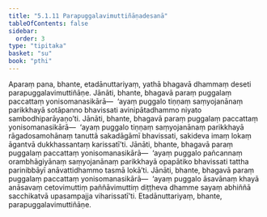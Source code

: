 ```yaml
---
title: "5.1.11 Parapuggalavimuttiñāṇadesanā"
tableOfContents: false
sidebar:
  order: 3
type: "tipitaka"
basket: "su"
book: "pthi"
---
```



<DynamicBreadcrumb />

<Division number="155" book="pthi">

<Paragraph number="316" book="pthi">
Aparaṃ pana, bhante, etadānuttariyaṃ, yathā bhagavā dhammaṃ deseti parapuggalavimuttiñāṇe. Jānāti, bhante, bhagavā paraṃ puggalaṃ paccattaṃ yonisomanasikārā—  ‘ayaṃ puggalo tiṇṇaṃ saṃyojanānaṃ parikkhayā sotāpanno bhavissati avinipātadhammo niyato sambodhiparāyaṇo’ti. Jānāti, bhante, bhagavā paraṃ puggalaṃ paccattaṃ yonisomanasikārā—  ‘ayaṃ puggalo tiṇṇaṃ saṃyojanānaṃ parikkhayā rāgadosamohānaṃ tanuttā sakadāgāmī bhavissati, sakideva imaṃ lokaṃ āgantvā dukkhassantaṃ karissatī’ti. Jānāti, bhante, bhagavā paraṃ puggalaṃ paccattaṃ yonisomanasikārā—  ‘ayaṃ puggalo pañcannaṃ orambhāgiyānaṃ saṃyojanānaṃ parikkhayā opapātiko bhavissati tattha parinibbāyī anāvattidhammo tasmā lokā’ti. Jānāti, bhante, bhagavā paraṃ puggalaṃ paccattaṃ yonisomanasikārā—  ‘ayaṃ puggalo āsavānaṃ khayā anāsavaṃ cetovimuttiṃ paññāvimuttiṃ diṭṭheva dhamme sayaṃ abhiññā sacchikatvā upasampajja viharissatī’ti. Etadānuttariyaṃ, bhante, parapuggalavimuttiñāṇe.
</Paragraph>
</Division>